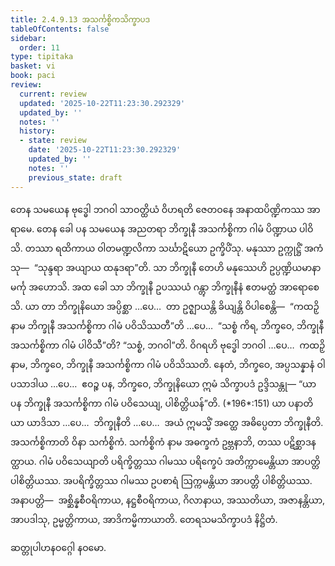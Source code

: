 ```yaml
---
title: 2.4.9.13 အသင်္ကစ္စိကသိက္ခာပဒ
tableOfContents: false
sidebar:
  order: 11
type: tipitaka
basket: vi
book: paci
review:
  current: review
  updated: '2025-10-22T11:23:30.292329'
  updated_by: ''
  notes: ''
  history:
  - state: review
    date: '2025-10-22T11:23:30.292329'
    updated_by: ''
    notes: ''
    previous_state: draft
---
```



<ReviewStatus review={frontmatter.review} showDetails={true} />

<HypothesisAnnotation frontmatter={frontmatter} />

<DynamicBreadcrumb />

<Division number="1224" book="paci" e="ch" v="2" p="461">

<Paragraph number="3517" book="paci">
တေန သမယေန ဗုဒ္ဓေါ ဘဂဝါ သာဝတ္ထိယံ ဝိဟရတိ ဇေတဝနေ အနာထပိဏ္ဍိကဿ အာရာမေ. တေန ခေါ ပန သမယေန အညတရာ ဘိက္ခုနီ အသင်္ကစ္စိကာ ဂါမံ ပိဏ္ဍာယ ပါဝိသိ. တဿာ ရထိကာယ ဝါတမဏ္ဍလိကာ သင်္ဃာဋိယော ဥက္ခိပိံသု. မနုဿာ ဥက္ကုဋ္ဌိံ အကံသု—  “သုန္ဒရာ အယျာယ ထနုဒရာ”တိ. သာ ဘိက္ခုနီ တေဟိ မနုဿေဟိ ဥပ္ပဏ္ဍိယမာနာ မင်္ကု အဟောသိ.
</Paragraph>

<Paragraph number="3518" book="paci">
အထ ခေါ သာ ဘိက္ခုနီ ဥပဿယံ ဂန္တွာ ဘိက္ခုနီနံ ဧတမတ္ထံ အာရောစေသိ. ယာ တာ ဘိက္ခုနိယော အပ္ပိစ္ဆာ …ပေ…  တာ ဥဇ္ဈာယန္တိ ခိယျန္တိ ဝိပါစေန္တိ—  “ကထဉှိ နာမ ဘိက္ခုနီ အသင်္ကစ္စိကာ ဂါမံ ပဝိသိဿတီ”တိ …ပေ…  “သစ္စံ ကိရ, ဘိက္ခဝေ, ဘိက္ခုနီ အသင်္ကစ္စိကာ ဂါမံ ပါဝိသီ”တိ? “သစ္စံ, ဘဂဝါ”တိ. ဝိဂရဟိ ဗုဒ္ဓေါ ဘဂဝါ …ပေ…  ကထဉှိ နာမ, ဘိက္ခဝေ, ဘိက္ခုနီ အသင်္ကစ္စိကာ ဂါမံ ပဝိသိဿတိ. နေတံ, ဘိက္ခဝေ, အပ္ပသန္နာနံ ဝါ ပသာဒါယ …ပေ…  ဧဝဉ္စ ပန, ဘိက္ခဝေ, ဘိက္ခုနိယော ဣမံ သိက္ခာပဒံ ဥဒ္ဒိသန္တု—
</Paragraph>

</Division>
<Division number="1225" book="paci" e="ch" v="2" p="461">

<Paragraph number="3519" book="paci">
<Emphasis>“ယာ ပန ဘိက္ခုနီ အသင်္ကစ္စိကာ ဂါမံ ပဝိသေယျ, ပါစိတ္တိယန်”</Emphasis>တိ. (*196*:<Emphasis>151</Emphasis>)
</Paragraph>

</Division>
<Division number="1226" book="paci" e="ch" v="2" p="462">

<Paragraph number="3520" book="paci">
<Emphasis>ယာ ပနာ</Emphasis>တိ ယာ ယာဒိသာ …ပေ…  <Emphasis>ဘိက္ခုနီ</Emphasis>တိ …ပေ…  အယံ ဣမသ္မိံ အတ္ထေ အဓိပ္ပေတာ ဘိက္ခုနီတိ.
</Paragraph>

<Paragraph number="3521" book="paci">
<Emphasis>အသင်္ကစ္စိကာ</Emphasis>တိ ဝိနာ သင်္ကစ္စိကံ.
</Paragraph>

<Paragraph number="3522" book="paci">
<Emphasis>သင်္ကစ္စိကံ</Emphasis> နာမ အဓက္ခကံ ဥဗ္ဘနာဘိ, တဿ ပဋိစ္ဆာဒနတ္ထာယ.
</Paragraph>

<Paragraph number="3523" book="paci">
<Emphasis>ဂါမံ ပဝိသေယျာ</Emphasis>တိ ပရိက္ခိတ္တဿ ဂါမဿ ပရိက္ခေပံ အတိက္ကာမေန္တိယာ အာပတ္တိ ပါစိတ္တိယဿ. အပရိက္ခိတ္တဿ ဂါမဿ ဥပစာရံ ဩက္ကမန္တိယာ အာပတ္တိ ပါစိတ္တိယဿ.
</Paragraph>

</Division>
<Division number="1227" book="paci" e="ch" v="2" p="462">

<Paragraph number="3524" book="paci">
အနာပတ္တိ—  အစ္ဆိန္နစီဝရိကာယ, နဋ္ဌစီဝရိကာယ, ဂိလာနာယ, အဿတိယာ, အဇာနန္တိယာ, အာပဒါသု, ဥမ္မတ္တိကာယ, အာဒိကမ္မိကာယာတိ.

</Paragraph>
</Division>

<Paragraph number="3525" type="center" book="paci">
တေရသမသိက္ခာပဒံ နိဋ္ဌိတံ.

  
ဆတ္တုပါဟနဝဂ္ဂေါ နဝမော.
</Paragraph>